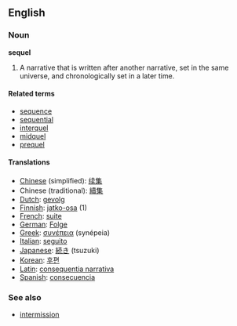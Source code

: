 == English ==
===Noun===
'''sequel'''

# A narrative that is written after another narrative, set in the same universe, and chronologically set in a later time.

==== Related terms ====
* [[sequence]]
* [[sequential]]
* [[interquel]]
* [[midquel]]
* [[prequel]]

==== Translations ====
*[[Chinese]] (simplified): [[续集]]
*Chinese (traditional): [[續集]]
*[[Dutch]]: [[gevolg]]
*[[Finnish]]: [[jatko-osa]] (1)
*[[French]]: [[suite]]
*[[German]]: [[Folge]]
*[[Greek]]: [[συνέπεια]] (synépeia)
*[[Italian]]: [[seguito]]
*[[Japanese]]: [[続き]] (tsuzuki)
*[[Korean]]: [[후편]]
*[[Latin]]: [[consequentia narrativa]]
*[[Spanish]]: [[consecuencia]]

===See also===
* [[intermission]]